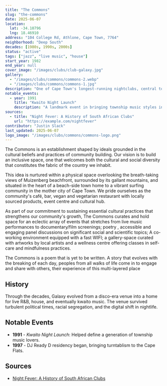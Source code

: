 ```yaml
---
title: "The Commons"
slug: "the-commons"
date: 2025-06-07
location: 
  lat: -34.10796
  lng: 18.46910
address: "104 College Rd, Athlone, Cape Town, 7764"
neighborhood: "Deep South"
decades: [1980s, 1990s, 2000s]
status: "active"
tags: ["jazz", "live music", "house"]
start_year: 1982
end_year: null
cover_image: "/images/clubs/club-galaxy.jpg"
gallery:
  - "/images/clubs/commons/commons-2.webp"
  - "/images/clubs/commons/commons-1.jpg"
description: "One of Cape Town's longest-running nightclubs, central to the Coloured community's nightlife in the 1980s and 1990s."
notable_events:
  - year: 1991
    title: "Kwaito Night Launch"
    description: "A landmark event in bringing township music styles into the mainstream."
sources:
  - title: "Night Fever: A History of South African Clubs"
    url: "https://example.com/nightfever"
contributor: "Justin Slack"
last_updated: 2025-06-07
logo_image: "/images/clubs/commons/commons-logo.png"
---
```


The Commons is an establishment shaped by ideals grounded in the cultural beliefs and practices of community building. Our vision is to build an inclusive space, one that welcomes both the cultural and social diversity that constitutes the fabric of the country we inhabit.

This idea is nurtured within a physical space overlooking the breath-taking views of Muizenberg beachfront, surrounded by its gallant mountains, and situated in the heart of a beach-side town home to a vibrant surfing community in the mother city of Cape Town. We pride ourselves as the community's café, bar, vegan and vegetarian restaurant with locally sourced products, event centre and cultural hub.

As part of our commitment to sustaining essential cultural practices that strengthens our community's growth, The Commons curates and hold space  for an eclectic array of events that stretches from live music performances to documentary/film screenings; poetry , accessible and engaging panel discussions on significant social and scientific topics; A co-working environment equipped with a fast WIFI;  a gallery-space curated with artworks by local artists and a wellness centre offering classes in self-care and mindfulness practices.

The Commons is a poem that is yet to be written. A story that evolves with the breaking of each day, peoples from all walks of life come in to engage and share with others, their experience of this multi-layered place

## History

Through the decades, Galaxy evolved from a disco-era venue into a home for live R&B, house, and eventually kwaito music. The venue survived turbulent political times, racial segregation, and the digital shift in nightlife.

## Notable Events

- **1991** - *Kwaito Night Launch*: Helped define a generation of township music lovers.
- **1997** - DJ Ready D residency began, bringing turntablism to the Cape Flats.



## Sources

- [Night Fever: A History of South African Clubs](https://example.com/nightfever)


